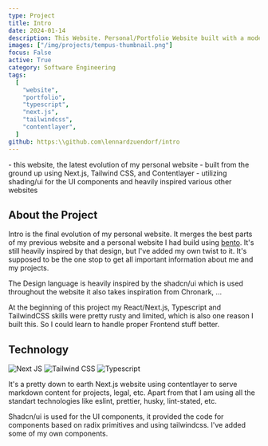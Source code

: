 ```yaml
---
type: Project
title: Intro
date: 2024-01-14
description: This Website. Personal/Portfolio Website built with a modern technology stack to showcase my projects and skills.
images: ["/img/projects/tempus-thumbnail.png"]
focus: False
active: True
category: Software Engineering
tags:
  [
    "website",
    "portfolio",
    "typescript",
    "next.js",
    "tailwindcss",
    "contentlayer",
  ]
github: https:\\github.com\lennardzuendorf/intro
---
```


<Callout>
    - this website, the latest evolution of my personal website
    - built from the ground up using Next.js, Tailwind CSS, and Contentlayer
    - utilizing shading/ui for the UI components and heavily inspired various other websites
</Callout>

## About the Project

Intro is the final evolution of my personal website. It merges the best parts of my previous website and a personal website I had build using [bento](https://bento.me/). It's still heavily inspired by that design, but I've added my own twist to it. It's supposed to be the one stop to get all important information about me and my projects.

The Design language is heavily inspired by the shadcn/ui which is used throughout the website it also takes inspiration from Chronark, ...

At the beginning of this project my React/Next.js, Typescript and TailwindCSS skills were pretty rusty and limited, which is also one reason I built this. So I could learn to handle proper Frontend stuff better.

## Technology

<ProjectTech>
  <img
    src="https://img.shields.io/badge/Next-black?style=for-the-badge&logo=next.js&logoColor=white"
    alt="Next JS"
    className="rounded-sm"
  />
  <img
    src="https://img.shields.io/badge/tailwindcss-%2338B2AC.svg?style=for-the-badge&logo=tailwind-css&logoColor=white"
    alt="Tailwind CSS"
    className="rounded-sm"
  />
  <img
    src="https://img.shields.io/badge/typescript-%23007ACC.svg?style=for-the-badge&logo=typescript&logoColor=white"
    alt="Typescript"
    className="rounded-sm"
  />
</ProjectTech>

It's a pretty down to earth Next.js website using contentlayer to serve markdown content for projects, legal, etc. Apart from that I am using all the standart technologies like eslint, prettier, husky, lint-stated, etc.

Shadcn/ui is used for the UI components, it provided the code for components based on radix primitives and using tailwindcss. I've added some of my own components.

